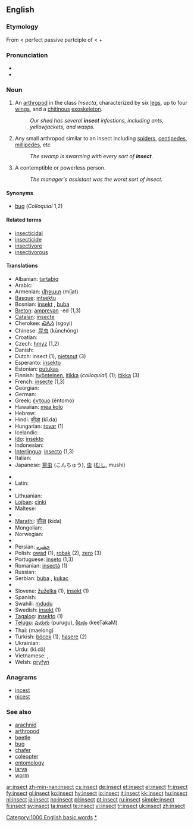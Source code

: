 ==English==

===Etymology===
From {{etyl|la|en}} {{term|insectum||cut up|lang=la}} < perfect passive partciple of {{term|inseco|insecō|I cut up|lang=la}} < {{term|in-||lang=la}} + {{term|seco|secō|I cut|lang=la}}

===Pronunciation===
* {{audio|en-us-insect.ogg|Audio (US)}}
* {{rhymes|ɛkt}}

===Noun===
{{en-noun}}

# An [[arthropod]] in the class ''Insecta'', characterized by six [[leg]]s, up to four [[wing]]s, and a [[chitin]]ous [[exoskeleton]].
#: ''Our shed has several '''insect''' infestions, including ants, yellowjackets, and wasps.''
# {{colloquial}} Any small arthropod similar to an insect including [[spider]]s, [[centipede]]s, [[millipede]]s, etc
#: ''The swamp is swarming with every sort of '''insect'''.''
# A contemptible or powerless person.
#: ''The manager's assistant was the worst sort of insect.''

====Synonyms====
* [[bug]] (''Colloquial'' 1,2)

====Related terms====
* [[insecticidal]]
* [[insecticide]]
* [[insectivore]]
* [[insectivorous]]

====Translations====
{{trans-top|}}
* Albanian: [[tartabiq]]
* Arabic: {{Arab|[[حشرة]]}} {{f}}
* Armenian: [[միջատ]] (miǰat)
* [[Basque]]: [[intsektu]]
* Bosnian: [[insekt]] {{m}}, [[buba]] {{f}}
* [[Breton]]: [[amprevan]] {{m}} -ed {{p}} (1,3)
* [[Catalan]]: [[insecte]]
* Cherokee: [[ᏍᎪᏱ]] (sgoyi)
* Chinese: [[昆虫]] (kūnchóng)
* Croatian: {{t-|hr|kukac|m|alt=kúkac}}
* Czech: [[hmyz]] {{m}} (1,2)
* Danish: {{t-|da|insekt}}
* Dutch: insect {{n}} (1), [[nietsnut]] (3)
* Esperanto: [[insekto]]
* Estonian: [[putukas]]
* Finnish: [[hyönteinen]], [[itikka]] (''colloquial'') (1); [[itikka]] (3)
* French: [[insecte]] {{m}} (1,3)
* Georgian: {{t-|ka|მწერი|tr=mts‘eri|xs=Georgian}}
* German: {{t+|de|Insekt|n}}
* Greek: [[έντομο]] {{n}} (éntomo)
* Hawaiian: [[mea kolo]]
* Hebrew: {{t|חרק|m|tr=ḥarak}}
* Hindi: [[कीड़ा]] (kī.da)
* Hungarian: [[rovar]] (1)
* Icelandic: {{t+|is|skordýr}}
* [[Ido]]: [[insekto]]
* Indonesian: {{t|id|serangga|xs=Indonesian}}
* [[Interlingua]]: [[insecto]] (1,3)
* Italian: {{t+|it|insetto}}
* Japanese: [[昆虫]] (こんちゅう), [[虫]] ([[むし]], mushi)
{{trans-mid}}
* {{trreq|Korean}}
* Latin: {{t|la|insectum|n|alt=īnsectum}}
* {{trreq|Latvian}}
* Lithuanian: {{t-|lt|vabzdys|m|xs=Lithuanian}}
* [[Lojban]]: [[cinki]]
* Maltese: {{t-|mt|insett|m|xs=Maltese}}
* {{trreq|Maori}}
* [[Marathi]]: [[कीडा]] (kīda)
* Mongolian: {{t-|mn|шавьж|tr=šav'ž|sc=Cyrl|xs=Mongolian}}
* Norwegian: {{t+|no|insekt|n}}
* {{trreq|Old English}}
* Persian: [[حشره]]
* Polish: [[owad]] {{m}} (1), [[robak]] {{m}} (2), [[zero]] {{n}} (3)
* Portuguese: [[inseto]] {{m}} (1,3)
* Romanian: [[insectă]] {{f}} (1)
* Russian: {{t+|ru|насекомое|n|tr=nasekómoje|sc=Cyrl}}
* Serbian: [[buba]] {{f}}, [[kukac]] {{m}}
* {{trreq|Slovak}}
* Slovene: [[žuželka]] {{f}} (1), [[insekt]] {{m}} (1)
* Spanish: {{t+|es|insecto|m}}
* Swahili: [[mdudu]]
* Swedish: [[insekt]] {{c}} (1)
* [[Tagalog]]: [[insekto]] {{f}} (1)
* [[Telugu]]: [[పురుగు]] (purugu), [[కీటకం]] (keeTakaM)
* Thai: {{Thai|[[แมลง]]}} (maelong)
* Turkish: [[böcek]] (1), [[haşere]] (2)
* Ukrainian: {{t-|uk|комаха|f|sc=Cyrl|xs=Ukrainian}}
* Urdu: {{ur-Arab|[[کیڑا]]}} (ki.dā)
* Vietnamese: {{t+|vi|sâu bọ|xs=Vietnamese}}, {{t+|vi|côn trùng|xs=Vietnamese}}
* Welsh: [[pryfyn]]
{{trans-bottom}}

===Anagrams===
* [[incest]]
* [[nicest]]

===See also===
* [[arachnid]]
* [[arthropod]]
* [[beetle]]
* [[bug]]
* [[chafer]]
* [[coleopter]]
* [[entomology]]
* [[larva]]
* [[worm]]

[[Category:1000 English basic words]]
[[Category:Insects|*]]

[[ar:insect]]
[[zh-min-nan:insect]]
[[cs:insect]]
[[de:insect]]
[[et:insect]]
[[el:insect]]
[[fr:insect]]
[[fy:insect]]
[[gl:insect]]
[[ko:insect]]
[[hy:insect]]
[[io:insect]]
[[it:insect]]
[[kk:insect]]
[[hu:insect]]
[[nl:insect]]
[[ja:insect]]
[[no:insect]]
[[pl:insect]]
[[pt:insect]]
[[ru:insect]]
[[simple:insect]]
[[fi:insect]]
[[sv:insect]]
[[ta:insect]]
[[te:insect]]
[[vi:insect]]
[[tr:insect]]
[[uk:insect]]
[[zh:insect]]